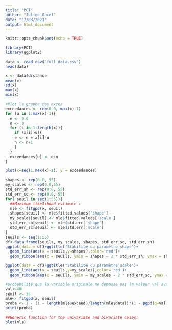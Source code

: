 ---
title: "POT"
author: "Julien Ancel"
date: "17/03/2021"
output: html_document
---

```{r setup, include=FALSE}
knitr::opts_chunk$set(echo = TRUE)
```

```{r}
library(POT)
library(ggplot2)
```

```{r}
data <- read.csv("full_data.csv")
head(data)
```

```{r}
x <- data$distance
mean(x)
sd(x)
max(x)
min(x)
```

```{r}
#Plot le graphe des exces
exceedances <- rep(0.0, max(x)-1)
for (u in 1:max(x)-1){
  e <- 0.0
  n <- 0
  for (i in 1:length(x)){
    if (x[i]>u){
    e <- e + x[i]-u
    n <- n+1
    }
  }
  exceedances[u] <- e/n
} 

plot(x=seq(1,max(x)-1), y = exceedances)
```


```{r}
shapes <- rep(0.0, 55)
my_scales <- rep(0.0,55)
std_err_sh <- rep(0.0, 55)
std_err_sc <- rep(0.0, 55)
for( seuil in seq(1:55)){
  ##Maximum likelihood estimate :
  mle <- fitgpd(x, seuil)
  shapes[seuil] <- mle$fitted.values['shape']
  my_scales[seuil] <- mle$fitted.values['scale']
  std_err_sh[seuil] <- mle$std.err['shape']
  std_err_sc[seuil] <- mle$std.err['scale']
}
seuils <- seq(1:55)
df<-data.frame(seuils, my_scales, shapes, std_err_sc, std_err_sh)
ggplot(data = df)+ggtitle("Stabilité du paramètre shape")+
  geom_line(aes(x = seuils,y=shapes),color='red')+
  geom_ribbon(aes(x = seuils, ymin = shapes - 2 * std_err_sh, ymax = shapes + 2*std_err_sh),alpha=0.1,fill='blue')

```
```{r}
ggplot(data = df)+ggtitle("Stabilité du paramètre scale")+
  geom_line(aes(x = seuils,y=my_scales),color='red')+
  geom_ribbon(aes(x = seuils, ymin = my_scales - 2 * std_err_sc, ymax = my_scales + 2*std_err_sc),alpha=0.1,fill='blue')
```


```{r}
#probabilité que la variable originale ne dépasse pas la valeur val avec le seuil optimal mis dans pgpd. Ce seuil est obtenu grâce aux graphiques précédents : c'est autour de 35.
val<-40
seuil <- 35
mle<- fitgpd(x, seuil)
proba <- 1 - (1 - length(mle$exceed)/length(mle$data))*(1 - pgpd(q=val,loc = seuil,scale = mle$fitted.values['scale'],shape = mle$fitted.values['shape'] ))
print(proba)
```



```{r}
##Generic function for the univariate and bivariate cases:
plot(mle)
```



